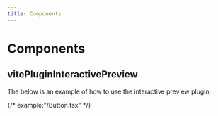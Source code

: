 ```yaml
---
title: Components
---
```


# Components

## vitePluginInteractivePreview

The below is an example of how to use the interactive preview plugin.

{/* example:"/Button.tsx" */}
